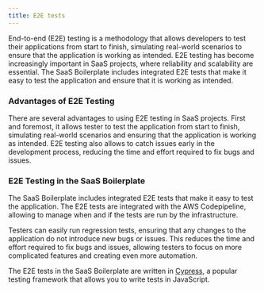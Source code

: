 ```yaml
---
title: E2E tests
---
```


End-to-end (E2E) testing is a methodology that allows developers to test their applications from start to finish,
simulating real-world scenarios to ensure that the application is working as intended. E2E testing has become
increasingly important in SaaS projects, where reliability and scalability are essential. The SaaS Boilerplate includes
integrated E2E tests that make it easy to test the application and ensure that it is working as intended.

### Advantages of E2E Testing

There are several advantages to using E2E testing in SaaS projects. First and foremost, it allows tester to test the
application from start to finish, simulating real-world scenarios and ensuring that the application is working as
intended. E2E testing also allows to catch issues early in the development process, reducing the time and effort
required to fix bugs and issues.

### E2E Testing in the SaaS Boilerplate

The SaaS Boilerplate includes integrated E2E tests that make it easy to test the application. The E2E tests are
integrated with the AWS Codepipeline, allowing to manage when and if the tests are run by the infrastructure.

Testers can easily run regression tests, ensuring that any changes to the application do not introduce new bugs or
issues. This reduces the time and effort required to fix bugs and issues, allowing testers to focus on more complicated
features and creating even more automation.

The E2E tests in the SaaS Boilerplate are written in [Cypress](https://www.cypress.io/), a popular testing framework
that allows you to write tests in JavaScript.